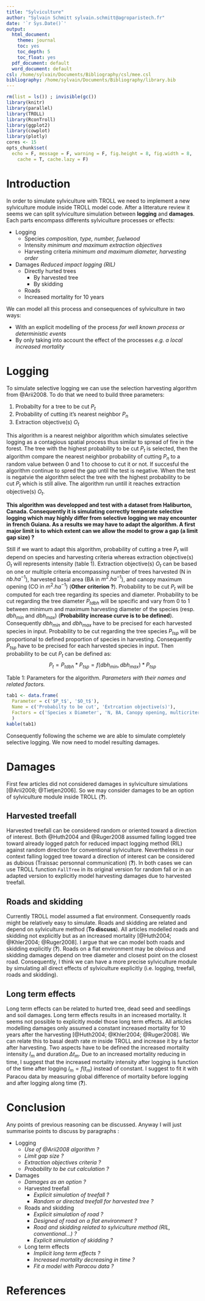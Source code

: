 ```yaml
---
title: "Sylviculture"
author: "Sylvain Schmitt sylvain.schmitt@agroparistech.fr"
date: '`r Sys.Date()`'
output:
  html_document:
    theme: journal
    toc: yes
    toc_depth: 5
    toc_float: yes
  pdf_document: default
  word_document: default
csl: /home/sylvain/Documents/Bibliography/csl/mee.csl
bibliography: /home/sylvain/Documents/Bibliography/library.bib
---
```


```r
rm(list = ls()) ; invisible(gc())
library(knitr)
library(parallel)
library(TROLL)
library(RconTroll)
library(ggplot2)
library(cowplot)
library(plotly)
cores <- 15
opts_chunk$set(
  echo = F, message = F, warning = F, fig.height = 8, fig.width = 8,
    cache = T, cache.lazy = F)
```

# Introduction

In order to simulate sylviculture with TROLL we need to implement a new sylviculture module inside TROLL model code. After a litterature review it seems we can split sylviculture simulation between **logging** and **damages**. Each parts encompass differents sylviculture processes or effects:

- Logging
    - Species *composition, type, number, fuelwood*
    - Intensity *minimum and maximum extraction objectives*
    - Harvesting criteria *minimum and maximum diameter, harvesting order*
- Damages *Reduced impact logging (RIL)*
    - Directly hurted trees
        - By harvested tree
        - By skidding
    - Roads
    - Increased mortality for 10 years
    
We can model all this process and consequences of sylviculture in two ways:

- With an explicit modelling of the process *for well known process or deterministic events*
- By only taking into account the effect of the processes *e.g. a local increased mortality*

# Logging

To simulate selective logging we can use the selection harvesting algorithm from @Arii2008. To do that we need to build three parameters:

1. Probabilty for a tree to be cut $P_t$
2. Probability of cutting it's nearest neighbor $P_n$
3. Extraction objective(s) $O_t$

This algorithm is a nearest neighbor algorithm which simulates selective logging as a contagious spatial process thus similar to spread of fire in the forest. The tree with the highest probability to be cut $P_t$ is selected, then the algorithm compare the nearest neighbor probability of cutting $P_n$ to a random value between 0 and 1 to choose to cut it or not. If succesful the algorithm continue to spred the gap until the test is negative. When the test is negatvie the algorithm select the tree with the highest probability to be cut $P_t$ which is still alive. The algorithm run untill it reaches extraction objective(s) $O_t$.

**This algorithm was developped and test with a dataset from Haliburton, Canada. Consequently it is simulating correctly temperate selective logging which may highly differ from selective logging we may encounter in french Guiana. As a results we may have to adapt the  algorithm. A first major limit is to which extent can we allow the model to grow a gap (a limit gap size) ?**

Still if we want to adapt this algorithm, probability of cutting a tree $P_t$ will depend on species and harvesting criteria whereas extraction objective(s) $O_t$ will represents intensity (table 1). Extraction objective(s) $O_t$ can be based on one or multiple criteria encompassing number of trees harvested (N in $nb.ha^{-1}$), harvested basal area (BA in $m^2.ha^{-1}$), and canopy maximum opening (CO in $m^2.ha^{-1}$) (**Other criterion ?**). Probability to be cut $P_t$ will be computed for each tree regarding its species and diameter. Probability to be cut regarding the tree diameter ${P_t}_{dbh}$ will be specific and vary from 0 to 1 between minimum and maximum harvesting diameter of the species (resp. $dbh_{min}$ and $dbh_{max}$) (**Probability increase curve is to be defined**). Consequently $dbh_{min}$ and $dbh_{max}$ have to be precised for each harvested species in input. Probability to be cut regarding the tree species ${P_t}_{sp}$ will be proportional to defined proportion of species in harvesting. Consequently ${P_t}_{sp}$ have to be precised for each harvested species in input. Then probability to be cut $P_t$ can be defined as:
$$ P_t = {P_t}_{dbh} * {P_t}_{sp} = f(dbh_{min}, dbh_{max}) * {P_t}_{sp}$$

Table 1: Parameters for the algorithm. *Parameters with their names and related factors.*
```r
tab1 <- data.frame(
  Parameter = c('$P_t$', '$O_t$'),
  Name = c('Probabilty to be cut', 'Extrcation objective(s)'),
  Factors = c('Species x Diameter', 'N, BA, Canopy opening, multicriteria')
  )
kable(tab1)
```

Consequently following the scheme we are able to simulate completely selective logging. We now need to model resulting damages.

# Damages

First few articles did not considered damages in sylviculture simulations [@Arii2008; @Tietjen2006]. So we may consider damages to be an option of sylviculture module inside TROLL (**?**).

## Harvested treefall

Harvested treefall can be considered random or oriented toward a direction of interest. Both @Huth2004 and @Ruger2008 assumed falling logged tree toward already logged patch for reduced impact logging method (RIL) against random direction for conventional sylviculture. Nevertheless in our context falling logged tree toward a direction of interest can be considered as dubious  (Traissac personnal communication) (**?**). In both cases we can use TROLL function `FallTree` in its original version for random fall or in an adapted version to explicitly model harvesting damages due to harvested treefall.

## Roads and skidding

Currently TROLL model assumed a flat environment. Consequently roads might be relatively easy to simulate. Roads and skidding are related and depend on sylviculture method (**To discuss**). All articles modelled roads and skidding not explicitly but as an increased mortality [@Huth2004; @Khler2004; @Ruger2008]. I argue that we can model both roads and skidding explicitly (**?**). Roads on a flat environment may be obvious and skidding damages depend on tree diameter and closest point on the closest road. Consequently, I think we can have a more precise sylviculture module by simulating all direct effects of sylviculture explicitly (i.e. logging, treefall, roads and skidding).

## Long term effects

Long term effects can be related to hurted tree, dead seed and seedlings and soil damages. Long term effects results in an increased mortality. It seems not possible to explicitly model those long term effects. All articles modelling damages only assumed a constant increased mortality for 10 years after the harvesting [@Huth2004; @Khler2004; @Ruger2008]. We can relate this to basal death rate $m$ inside TROLL and increase it by a factor after harvesting. Two aspects have to be defined the increased mortality intensity $I_m$ and duration $\Delta t_m$. Due to an increased mortality reducing in time, I suggest that the increased mortality intensity after logging is function of the time after logging $I_m = f(t_m)$ instead of constant. I suggest to fit it with Paracou data by measuring global difference of mortality before logging and after logging along time (**?**).

# Conclusion

Any points of previous reasoning can be discussed. Anyway I will just summarise points to discuss by paragraphs :

- Logging
    - *Use of @Arii2008 algorithm ?*
    - *Limit gap size ?*
    - *Extraction objectives criteria ?*
    - *Probability to be cut calculation ?*
- Damages
    - *Damages as an option ?*
    - Harvested treefall
        - *Explicit simulation of treefall ?*
        - *Random or directed treefall for harvested tree ?*
    - Roads and skidding
        - *Explicit simulation of road ?*
        - *Designed of road on a flat environment ?*
        - *Road and skidding related to sylviculture method (RIL, conventional...) ?*
        - *Explicit simulation of skidding ?*
    - Long term effects
        - *Implicit long term effects ?*
        - *Increased mortality decreasing in time ?*
        - *Fit a model with Paracou data ?*

# References
